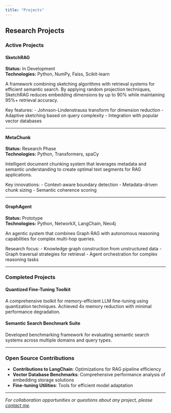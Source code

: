 ```yaml
---
title: "Projects"
---
```


## Research Projects

### Active Projects

#### SketchRAG
**Status:** In Development  
**Technologies:** Python, NumPy, Faiss, Scikit-learn

A framework combining sketching algorithms with retrieval systems for efficient semantic search. By applying random projection techniques, SketchRAG reduces embedding dimensions by up to 90% while maintaining 95%+ retrieval accuracy.

Key features:
- Johnson-Lindenstrauss transform for dimension reduction
- Adaptive sketching based on query complexity
- Integration with popular vector databases

---

#### MetaChunk
**Status:** Research Phase  
**Technologies:** Python, Transformers, spaCy

Intelligent document chunking system that leverages metadata and semantic understanding to create optimal text segments for RAG applications.

Key innovations:
- Context-aware boundary detection
- Metadata-driven chunk sizing
- Semantic coherence scoring

---

#### GraphAgent
**Status:** Prototype  
**Technologies:** Python, NetworkX, LangChain, Neo4j

An agentic system that combines Graph RAG with autonomous reasoning capabilities for complex multi-hop queries.

Research focus:
- Knowledge graph construction from unstructured data
- Graph traversal strategies for retrieval
- Agent orchestration for complex reasoning tasks

---

### Completed Projects

#### Quantized Fine-Tuning Toolkit
A comprehensive toolkit for memory-efficient LLM fine-tuning using quantization techniques. Achieved 4x memory reduction with minimal performance degradation.

#### Semantic Search Benchmark Suite
Developed benchmarking framework for evaluating semantic search systems across multiple domains and query types.

---

### Open Source Contributions

- **Contributions to LangChain**: Optimizations for RAG pipeline efficiency
- **Vector Database Benchmarks**: Comprehensive performance analysis of embedding storage solutions
- **Fine-tuning Utilities**: Tools for efficient model adaptation

---

*For collaboration opportunities or questions about any project, please [contact me](contact.qmd).*